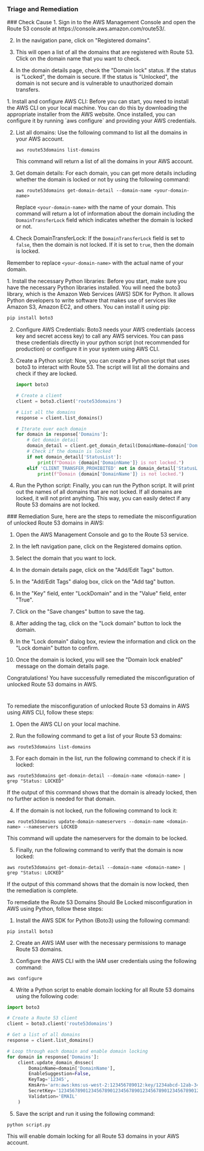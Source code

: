 
### Triage and Remediation
<Tabs>

<Tab title='Cause'>
### Check Cause
<AccordionGroup>
<Accordion title='Using Console' defaultOpen='true'>
1. Sign in to the AWS Management Console and open the Route 53 console at https://console.aws.amazon.com/route53/.
   
2. In the navigation pane, click on "Registered domains".

3. This will open a list of all the domains that are registered with Route 53. Click on the domain name that you want to check.

4. In the domain details page, check the "Domain lock" status. If the status is "Locked", the domain is secure. If the status is "Unlocked", the domain is not secure and is vulnerable to unauthorized domain transfers.
</Accordion>

<Accordion title='Using CLI'>
1. Install and configure AWS CLI: Before you can start, you need to install the AWS CLI on your local machine. You can do this by downloading the appropriate installer from the AWS website. Once installed, you can configure it by running `aws configure` and providing your AWS credentials.

2. List all domains: Use the following command to list all the domains in your AWS account.

   ```
   aws route53domains list-domains
   ```

   This command will return a list of all the domains in your AWS account. 

3. Get domain details: For each domain, you can get more details including whether the domain is locked or not by using the following command:

   ```
   aws route53domains get-domain-detail --domain-name <your-domain-name>
   ```

   Replace `<your-domain-name>` with the name of your domain. This command will return a lot of information about the domain including the `DomainTransferLock` field which indicates whether the domain is locked or not.

4. Check DomainTransferLock: If the `DomainTransferLock` field is set to `false`, then the domain is not locked. If it is set to `true`, then the domain is locked. 

Remember to replace `<your-domain-name>` with the actual name of your domain.
</Accordion>

<Accordion title='Using Python'>
1. Install the necessary Python libraries: Before you start, make sure you have the necessary Python libraries installed. You will need the boto3 library, which is the Amazon Web Services (AWS) SDK for Python. It allows Python developers to write software that makes use of services like Amazon S3, Amazon EC2, and others. You can install it using pip:

   ```python
   pip install boto3
   ```

2. Configure AWS Credentials: Boto3 needs your AWS credentials (access key and secret access key) to call any AWS services. You can pass these credentials directly in your python script (not recommended for production) or configure it in your system using AWS CLI.

3. Create a Python script: Now, you can create a Python script that uses boto3 to interact with Route 53. The script will list all the domains and check if they are locked.

   ```python
   import boto3

   # Create a client
   client = boto3.client('route53domains')

   # List all the domains
   response = client.list_domains()

   # Iterate over each domain
   for domain in response['Domains']:
       # Get domain detail
       domain_detail = client.get_domain_detail(DomainName=domain['DomainName'])
       # Check if the domain is locked
       if not domain_detail['StatusList']:
           print(f"Domain {domain['DomainName']} is not locked.")
       elif 'CLIENT_TRANSFER_PROHIBITED' not in domain_detail['StatusList']:
           print(f"Domain {domain['DomainName']} is not locked.")
   ```

4. Run the Python script: Finally, you can run the Python script. It will print out the names of all domains that are not locked. If all domains are locked, it will not print anything. This way, you can easily detect if any Route 53 domains are not locked.
</Accordion>

</AccordionGroup>
</Tab>
<Tab title='Remediation'>
### Remediation

<AccordionGroup>
<Accordion title='Using Console' defaultOpen='true'>
Sure, here are the steps to remediate the misconfiguration of unlocked Route 53 domains in AWS:

1. Open the AWS Management Console and go to the Route 53 service.

2. In the left navigation pane, click on the Registered domains option.

3. Select the domain that you want to lock.

4. In the domain details page, click on the "Add/Edit Tags" button.

5. In the "Add/Edit Tags" dialog box, click on the "Add tag" button.

6. In the "Key" field, enter "LockDomain" and in the "Value" field, enter "True".

7. Click on the "Save changes" button to save the tag.

8. After adding the tag, click on the "Lock domain" button to lock the domain.

9. In the "Lock domain" dialog box, review the information and click on the "Lock domain" button to confirm.

10. Once the domain is locked, you will see the "Domain lock enabled" message on the domain details page.

Congratulations! You have successfully remediated the misconfiguration of unlocked Route 53 domains in AWS.

#
</Accordion>

<Accordion title='Using CLI'>
To remediate the misconfiguration of unlocked Route 53 domains in AWS using AWS CLI, follow these steps:

1. Open the AWS CLI on your local machine.

2. Run the following command to get a list of your Route 53 domains:

```
aws route53domains list-domains
```

3. For each domain in the list, run the following command to check if it is locked:

```
aws route53domains get-domain-detail --domain-name <domain-name> | grep "Status: LOCKED"
```

If the output of this command shows that the domain is already locked, then no further action is needed for that domain.

4. If the domain is not locked, run the following command to lock it:

```
aws route53domains update-domain-nameservers --domain-name <domain-name> --nameservers LOCKED
```

This command will update the nameservers for the domain to be locked. 

5. Finally, run the following command to verify that the domain is now locked:

```
aws route53domains get-domain-detail --domain-name <domain-name> | grep "Status: LOCKED"
```

If the output of this command shows that the domain is now locked, then the remediation is complete.
</Accordion>

<Accordion title='Using Python'>
To remediate the Route 53 Domains Should Be Locked misconfiguration in AWS using Python, follow these steps:

1. Install the AWS SDK for Python (Boto3) using the following command:
```
pip install boto3
```

2. Create an AWS IAM user with the necessary permissions to manage Route 53 domains. 

3. Configure the AWS CLI with the IAM user credentials using the following command:
```
aws configure
```

4. Write a Python script to enable domain locking for all Route 53 domains using the following code:

```python
import boto3

# Create a Route 53 client
client = boto3.client('route53domains')

# Get a list of all domains
response = client.list_domains()

# Loop through each domain and enable domain locking
for domain in response['Domains']:
    client.update_domain_dnssec(
        DomainName=domain['DomainName'],
        EnableSuggestion=False,
        KeyTag='12345',
        KmsArn='arn:aws:kms:us-west-2:123456789012:key/1234abcd-12ab-34cd-56ef-1234567890ab',
        SecretKey='1234567890123456789012345678901234567890123456789012345678901234',
        Validation='EMAIL'
    )
```

5. Save the script and run it using the following command:
```
python script.py
```

This will enable domain locking for all Route 53 domains in your AWS account.
</Accordion>

</AccordionGroup>
</Tab>
</Tabs>
